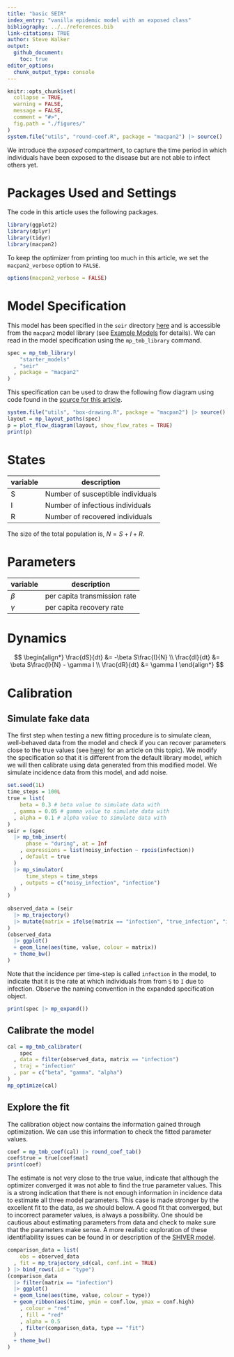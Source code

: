 ```yaml
---
title: "basic SEIR"
index_entry: "vanilla epidemic model with an exposed class"
bibliography: ../../references.bib
link-citations: TRUE
author: Steve Walker
output: 
  github_document:
    toc: true
editor_options: 
  chunk_output_type: console
---
```


```r
knitr::opts_chunk$set(
  collapse = TRUE,
  warning = FALSE,
  message = FALSE,
  comment = "#>",
  fig.path = "./figures/"
)
system.file("utils", "round-coef.R", package = "macpan2") |> source()
```

We introduce the *exposed* compartment, to capture the time period in which individuals have been exposed to the disease but are not able to infect others yet.

# Packages Used and Settings

The code in this article uses the following packages.

```r
library(ggplot2)
library(dplyr)
library(tidyr)
library(macpan2)
```

To keep the optimizer from printing too much in this article, we set the `macpan2_verbose` option to `FALSE`.

```r
options(macpan2_verbose = FALSE)
```


# Model Specification

This model has been specified in the `seir` directory [here](https://github.com/canmod/macpan2/blob/main/inst/starter_models/seir/tmb.R) and is accessible from the `macpan2` model library (see [Example Models](https://canmod.github.io/macpan2/articles/example_models.html) for details). We can read in the model specification using the `mp_tmb_library` command.
```r
spec = mp_tmb_library(
    "starter_models"
  , "seir"
  , package = "macpan2"
)
```

This specification can be used to draw the following flow diagram using code found in the [source for this article](https://github.com/canmod/macpan2/blob/main/inst/starter_models/seir/README.Rmd).

```r
system.file("utils", "box-drawing.R", package = "macpan2") |> source()
layout = mp_layout_paths(spec)
p = plot_flow_diagram(layout, show_flow_rates = TRUE)
print(p)
```

# States

| variable | description                       |
| -------- | --------------------------------- |
| S        | Number of susceptible individuals |
| I        | Number of infectious individuals  |
| R        | Number of recovered individuals   |

The size of the total population is, $N = S + I + R$.

# Parameters

| variable | description                     |
| -------- | ------------------------------- |
| $\beta$  | per capita transmission rate    |
| $\gamma$ | per capita recovery rate        |

# Dynamics 

$$
\begin{align*}
\frac{dS}{dt} &= -\beta S\frac{I}{N} \\
\frac{dI}{dt} &= \beta S\frac{I}{N} - \gamma I \\
\frac{dR}{dt} &= \gamma I
\end{align*}
$$

# Calibration

## Simulate fake data

The first step when testing a new fitting procedure is to simulate clean, well-behaved data from the model and check if you can recover parameters close to the true values (see [here](https://canmod.github.io/macpan2/articles/calibration.html)) for an article on this topic). We modify the specification so that it is different from the default library model, which we will then calibrate using data generated from this modified model. We simulate incidence data from this model, and add noise.

```r
set.seed(1L)
time_steps = 100L
true = list(
    beta = 0.3 # beta value to simulate data with
  , gamma = 0.05 # gamma value to simulate data with
  , alpha = 0.1 # alpha value to simulate data with
)
seir = (spec
  |> mp_tmb_insert(
      phase = "during", at = Inf
    , expressions = list(noisy_infection ~ rpois(infection))
    , default = true
  )
  |> mp_simulator(
      time_steps = time_steps
    , outputs = c("noisy_infection", "infection")
  )
)
  
observed_data = (seir
  |> mp_trajectory() 
  |> mutate(matrix = ifelse(matrix == "infection", "true_infection", "infection"))
)
(observed_data
  |> ggplot()
  + geom_line(aes(time, value, colour = matrix))
  + theme_bw()
)
```

Note that the incidence per time-step is called `infection` in the model, to indicate that it is the rate at which individuals from from `S` to `I` due to infection. Observe the naming convention in the expanded specification object.
```r
print(spec |> mp_expand())
```

## Calibrate the model

```r
cal = mp_tmb_calibrator(
    spec
  , data = filter(observed_data, matrix == "infection")
  , traj = "infection"
  , par = c("beta", "gamma", "alpha")
)
mp_optimize(cal)
```

## Explore the fit

The calibration object now contains the information gained through optimization. We can use this information to check the fitted parameter values.
```r
coef = mp_tmb_coef(cal) |> round_coef_tab()
coef$true = true[coef$mat]
print(coef)
```
The estimate is not very close to the true value, indicate that although the optimizer converged it was not able to find the true parameter values. This is a strong indication that there is not enough information in incidence data to estimate all three model parameters. This case is made stronger by the excellent fit to the data, as we should below. A good fit that converged, but to incorrect parameter values, is always a possibility. One should be cautious about estimating parameters from data and check to make sure that the parameters make sense. A more realistic exploration of these identifiability issues can be found in or description of the [SHIVER model](https://github.com/canmod/macpan2/tree/main/inst/starter_models/shiver).

```r
comparison_data = list(
    obs = observed_data
  , fit = mp_trajectory_sd(cal, conf.int = TRUE)
) |> bind_rows(.id = "type")
(comparison_data
  |> filter(matrix == "infection")
  |> ggplot()
  + geom_line(aes(time, value, colour = type))
  + geom_ribbon(aes(time, ymin = conf.low, ymax = conf.high)
    , colour = "red"
    , fill = "red"
    , alpha = 0.5
    , filter(comparison_data, type == "fit")
  )
  + theme_bw()
)
```
